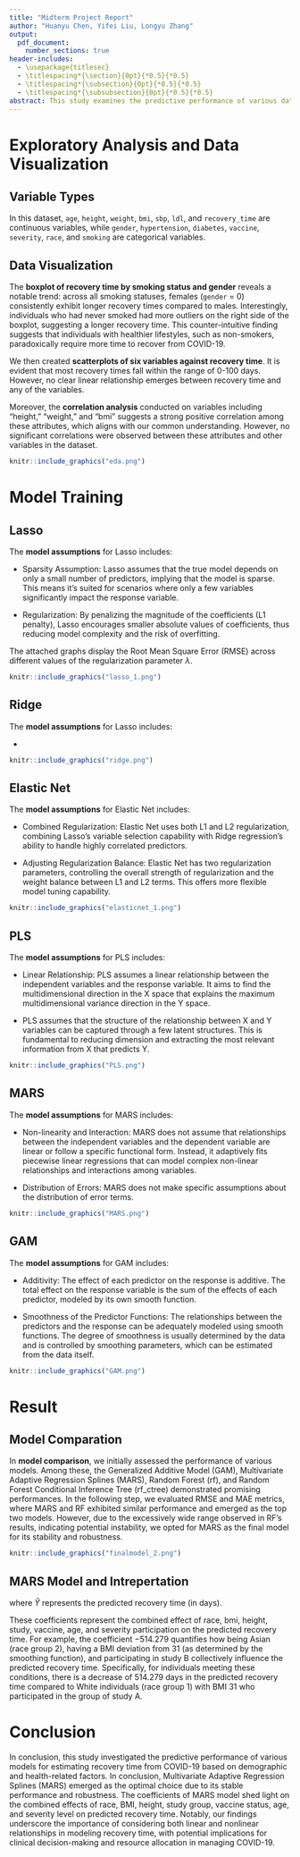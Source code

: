 ```yaml
---
title: "Midterm Project Report"
author: "Huanyu Chen, Yifei Liu, Longyu Zhang"
output: 
  pdf_document:
    number_sections: true
header-includes:
  - \usepackage{titlesec}
  - \titlespacing*{\section}{0pt}{*0.5}{*0.5}
  - \titlespacing*{\subsection}{0pt}{*0.5}{*0.5}
  - \titlespacing*{\subsubsection}{0pt}{*0.5}{*0.5}
abstract: This study examines the predictive performance of various data science models in estimating recovery time from COVID-19 based on demographic and health-related factors. The techniques used include LASSO regression, Elastic Net, Partial Least Squares (PLS), Multivariate Adaptive Regression Splines (MARS), Generalized Additive Model (GAM), Random Forest, and Random Forest Conditional Inference Tree. The results show that MARS has the best predictive performance among all the methods. Our findings underscore the importance of considering both linear and nonlinear relationships in modeling recovery time. Moreover, our findings can have implications for clinical decision-making and resource allocation in COVID-19 management.
---
```


# Exploratory Analysis and Data Visualization

## Variable Types

In this dataset, `age`, `height`, `weight`, `bmi`, `sbp`, `ldl`, and `recovery_time` are continuous variables, while `gender`, `hypertension`, `diabetes`, `vaccine`, `severity`, `race`, and `smoking` are categorical variables.

## Data Visualization

The **boxplot of recovery time by smoking status and gender** reveals a notable trend: across all smoking statuses, females (`gender` = 0) consistently exhibit longer recovery times compared to males. Interestingly, individuals who had never smoked had more outliers on the right side of the boxplot, suggesting a longer recovery time. This counter-intuitive finding suggests that individuals with healthier lifestyles, such as non-smokers, paradoxically require more time to recover from COVID-19.

We then created **scatterplots of six variables against recovery time**. It is evident that most recovery times fall within the range of 0-100 days. However, no clear linear relationship emerges between recovery time and any of the variables.

Moreover, the **correlation analysis** conducted on variables including "height," "weight," and "bmi" suggests a strong positive correlation among these attributes, which aligns with our common understanding. However, no significant correlations were observed between these attributes and other variables in the dataset.

```r
knitr::include_graphics("eda.png")
```

# Model Training

## Lasso

The **model assumptions** for Lasso includes:

-   Sparsity Assumption: Lasso assumes that the true model depends on only a small number of predictors, implying that the model is sparse. This means it's suited for scenarios where only a few variables significantly impact the response variable.

-   Regularization: By penalizing the magnitude of the coefficients (L1 penalty), Lasso encourages smaller absolute values of coefficients, thus reducing model complexity and the risk of overfitting.

The attached graphs display the Root Mean Square Error (RMSE) across different values of the regularization parameter $\lambda$.

```r
knitr::include_graphics("lasso_1.png")
```

## Ridge

The **model assumptions** for Lasso includes:

-   

```r
knitr::include_graphics("ridge.png")
```

## Elastic Net

The **model assumptions** for Elastic Net includes:

-   Combined Regularization: Elastic Net uses both L1 and L2 regularization, combining Lasso's variable selection capability with Ridge regression's ability to handle highly correlated predictors.

-   Adjusting Regularization Balance: Elastic Net has two regularization parameters, controlling the overall strength of regularization and the weight balance between L1 and L2 terms. This offers more flexible model tuning capability.

```r
knitr::include_graphics("elasticnet_1.png")
```

## PLS

The **model assumptions** for PLS includes:

-   Linear Relationship: PLS assumes a linear relationship between the independent variables and the response variable. It aims to find the multidimensional direction in the X space that explains the maximum multidimensional variance direction in the Y space.

-   PLS assumes that the structure of the relationship between X and Y variables can be captured through a few latent structures. This is fundamental to reducing dimension and extracting the most relevant information from X that predicts Y.\

```r
knitr::include_graphics("PLS.png")
```

## MARS

The **model assumptions** for MARS includes:

-   Non-linearity and Interaction: MARS does not assume that relationships between the independent variables and the dependent variable are linear or follow a specific functional form. Instead, it adaptively fits piecewise linear regressions that can model complex non-linear relationships and interactions among variables.

-   Distribution of Errors: MARS does not make specific assumptions about the distribution of error terms.\

```r
knitr::include_graphics("MARS.png")
```

## GAM

The **model assumptions** for GAM includes:

-   Additivity: The effect of each predictor on the response is additive. The total effect on the response variable is the sum of the effects of each predictor, modeled by its own smooth function.

-   Smoothness of the Predictor Functions: The relationships between the predictors and the response can be adequately modeled using smooth functions. The degree of smoothness is usually determined by the data and is controlled by smoothing parameters, which can be estimated from the data itself.

```r
knitr::include_graphics("GAM.png")
```

# Result

## Model Comparation

In **model comparison**, we initially assessed the performance of various models. Among these, the Generalized Additive Model (GAM), Multivariate Adaptive Regression Splines (MARS), Random Forest (rf), and Random Forest Conditional Inference Tree (rf_ctree) demonstrated promising performances. In the following step, we evaluated RMSE and MAE metrics, where MARS and RF exhibited similar performance and emerged as the top two models. However, due to the excessively wide range observed in RF's results, indicating potential instability, we opted for MARS as the final model for its stability and robustness.

```r
knitr::include_graphics("finalmodel_2.png")
```

## MARS Model and Intrepertation

\begin{align*}
\hat{Y} &= 3.372 + 5.900 \cdot h(31-\text{bmi}) + 3.651 \cdot h(161.6-\text{height}) \cdot h(\text{bmi}-31) \cdot \text{studyB} \\
&+ 7.639 \cdot h(\text{bmi}-25.3) + (-5.825) \cdot \text{vaccine1} - 514.279 \cdot \text{race2} \cdot h(\text{bmi}-31) \cdot \text{studyB} \\
&+ 8.559 \cdot \text{age} \cdot \text{race2} \cdot h(\text{bmi}-31) \cdot \text{studyB} + 18.363 \cdot \text{severity1} \cdot \text{studyB}
\end{align*}

where $\hat{Y}$ represents the predicted recovery time (in days).

These coefficients represent the combined effect of race, bmi, height, study, vaccine, age, and severity participation on the predicted recovery time. For example, the coefficient $-514.279$ quantifies how being Asian (race group 2), having a BMI deviation from 31 (as determined by the smoothing function), and participating in study B collectively influence the predicted recovery time. Specifically, for individuals meeting these conditions, there is a decrease of 514.279 days in the predicted recovery time compared to White individuals (race group 1) with BMI 31 who participated in the group of study A.

# Conclusion

In conclusion, this study investigated the predictive performance of various models for estimating recovery time from COVID-19 based on demographic and health-related factors. In conclusion, Multivariate Adaptive Regression Splines (MARS) emerged as the optimal choice due to its stable performance and robustness. The coefficients of MARS model shed light on the combined effects of race, BMI, height, study group, vaccine status, age, and severity level on predicted recovery time. Notably, our findings underscore the importance of considering both linear and nonlinear relationships in modeling recovery time, with potential implications for clinical decision-making and resource allocation in managing COVID-19.
